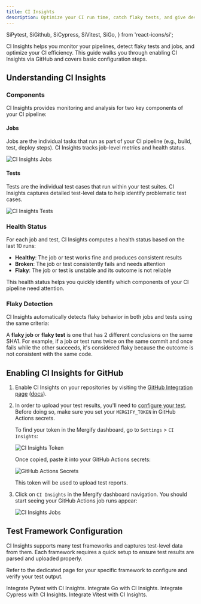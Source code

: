 ```yaml
---
title: CI Insights
description: Optimize your CI run time, catch flaky tests, and give developers actionable insights so your team ships code faster.
---
```


  SiPytest,
  SiGithub,
  SiCypress,
  SiVitest,
  SiGo,
} from 'react-icons/si';

CI Insights helps you monitor your pipelines, detect flaky tests and jobs, and optimize
your CI efficiency. This guide walks you through enabling CI Insights via
GitHub and covers basic configuration steps.

## Understanding CI Insights

### Components

CI Insights provides monitoring and analysis for two key components of your CI pipeline:

#### Jobs

Jobs are the individual tasks that run as part of your CI pipeline (e.g.,
build, test, deploy steps). CI Insights tracks job-level metrics and health
status.

<Image src={JobsScreenshot} alt="CI Insights Jobs" />

#### Tests

Tests are the individual test cases that run within your test suites. CI
Insights captures detailed test-level data to help identify problematic test
cases.

<Image src={TestsScreenshot} alt="CI Insights Tests" />

### Health Status

For each job and test, CI Insights computes a health status based on the last 10 runs:

- **Healthy**: The job or test works fine and produces consistent results
- **Broken**: The job or test consistently fails and needs attention
- **Flaky**: The job or test is unstable and its outcome is not reliable

This health status helps you quickly identify which components of your CI pipeline need attention.

### Flaky Detection

CI Insights automatically detects flaky behavior in both jobs and tests using the same criteria:

A **flaky job** or **flaky test** is one that has 2 different conclusions on
the same SHA1. For example, if a job or test runs twice on the same commit and
once fails while the other succeeds, it's considered flaky because the outcome
is not consistent with the same code.

## Enabling CI Insights for GitHub

1. Enable CI Insights on your repositories by visiting the [GitHub Integration
   page](https://dashboard.mergify.com/integrations/github)
   ([docs](/integrations/github)).

2. In order to upload your test results, you'll need to [configure your
   test](#test-framework-configuration). Before doing so, make sure you set
   your `MERGIFY_TOKEN` in GitHub Actions secrets.

   To find your token in the Mergify dashboard, go to `Settings` > `CI
   Insights`:

   <Image src={TokenScreenshot} alt="CI Insights Token" />

   Once copied, paste it into your GitHub Actions secrets:

   <Image src={GHSecretsScreenshot} alt="GitHub Actions Secrets" />

   This token will be used to upload test reports.

3. Click on `CI Insights` in the Mergify dashboard navigation.
   You should start seeing your GitHub Actions job runs appear:

   <Image src={JobsScreenshot} alt="CI Insights Jobs" />

## Test Framework Configuration

CI Insights supports many test frameworks and captures test-level data from them.
Each framework requires a quick setup to ensure test results are parsed and uploaded properly.

Refer to the dedicated page for your specific framework to configure and verify your test output.

<DocsetGrid>
  <Docset
    title="Pytest"
    path="/ci-insights/pytest"
    icon={SiPytest}
  >
    Integrate Pytest with CI Insights.
  </Docset>
  <Docset
    title="Go"
    path="/ci-insights/golang"
    icon={SiGo}
  >
    Integrate Go with CI Insights.
  </Docset>
  <Docset
    title="Cypress"
    path="/ci-insights/cypress"
    icon={SiCypress}
  >
    Integrate Cypress with CI Insights.
  </Docset>
  <Docset
    title="Vitest"
    path="/ci-insights/vitest"
    icon={SiVitest}
  >
    Integrate Vitest with CI Insights.
  </Docset>
</DocsetGrid>
